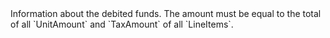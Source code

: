   

  

  

  
<ParamField body="DebitedFunds" type="object" required>     
Information about the debited funds. The amount must be equal to the total of all `UnitAmount` and `TaxAmount` of all `LineItems`.   

<Expandable title="properties"><Currency18 />  
  
<Amount />  
  

</Expandable> 
</ParamField>